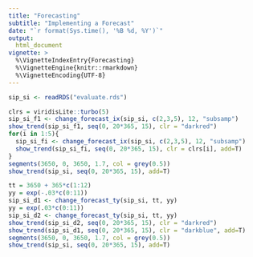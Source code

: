 ```yaml
---
title: "Forecasting" 
subtitle: "Implementing a Forecast" 
date: "`r format(Sys.time(), '%B %d, %Y')`"
output:
  html_document 
vignette: >
  %\VignetteIndexEntry{Forecasting}
  %\VignetteEngine{knitr::rmarkdown}
  %\VignetteEncoding{UTF-8}
---
```


```r
sip_si <- readRDS("evaluate.rds")
```


```r
clrs = viridisLite::turbo(5)
sip_si_f1 <- change_forecast_ix(sip_si, c(2,3,5), 12, "subsamp")
show_trend(sip_si_f1, seq(0, 20*365, 15), clr = "darkred")
for(i in 1:5){
  sip_si_fi <- change_forecast_ix(sip_si, c(2,3,5), 12, "subsamp")
  show_trend(sip_si_fi, seq(0, 20*365, 15), clr = clrs[i], add=T)
}
segments(3650, 0, 3650, 1.7, col = grey(0.5))
show_trend(sip_si, seq(0, 20*365, 15), add=T)
```
```r
tt = 3650 + 365*c(1:12)
yy = exp(-.03*c(0:11))
sip_si_d1 <- change_forecast_ty(sip_si, tt, yy) 
yy = exp(.03*c(0:11))
sip_si_d2 <- change_forecast_ty(sip_si, tt, yy) 
show_trend(sip_si_d2, seq(0, 20*365, 15), clr = "darkred")
show_trend(sip_si_d1, seq(0, 20*365, 15), clr = "darkblue", add=T)
segments(3650, 0, 3650, 1.7, col = grey(0.5))
show_trend(sip_si, seq(0, 20*365, 15), add=T)
```
